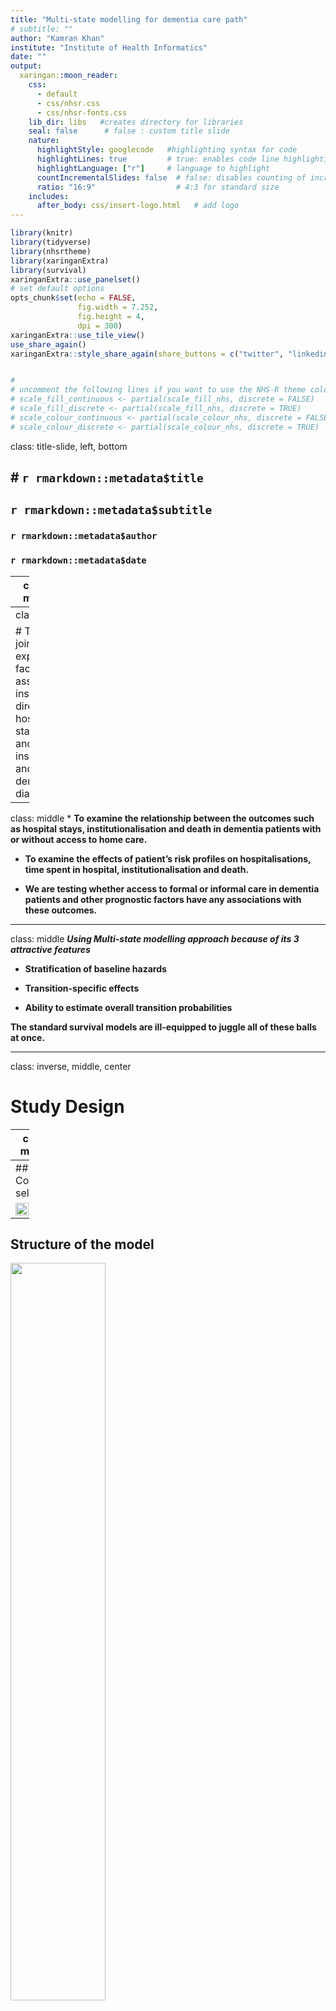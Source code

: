 ```yaml
---
title: "Multi-state modelling for dementia care path"
# subtitle: ""
author: "Kamran Khan"
institute: "Institute of Health Informatics"
date: ""
output:
  xaringan::moon_reader:
    css:
      - default
      - css/nhsr.css
      - css/nhsr-fonts.css
    lib_dir: libs   #creates directory for libraries
    seal: false      # false : custom title slide
    nature:
      highlightStyle: googlecode   #highlighting syntax for code 
      highlightLines: true         # true: enables code line highlighting
      highlightLanguage: ["r"]     # language to highlight
      countIncrementalSlides: false  # false: disables counting of incremental slides
      ratio: "16:9"                  # 4:3 for standard size
    includes:
      after_body: css/insert-logo.html   # add logo
---
```




```r
library(knitr)
library(tidyverse)
library(nhsrtheme)
library(xaringanExtra)
library(survival)
xaringanExtra::use_panelset()
# set default options
opts_chunk$set(echo = FALSE,
               fig.width = 7.252,
               fig.height = 4,
               dpi = 300)
xaringanExtra::use_tile_view()
use_share_again()
xaringanExtra::style_share_again(share_buttons = c("twitter", "linkedin", "pocket"))


# 
# uncomment the following lines if you want to use the NHS-R theme colours by default
# scale_fill_continuous <- partial(scale_fill_nhs, discrete = FALSE)
# scale_fill_discrete <- partial(scale_fill_nhs, discrete = TRUE)
# scale_colour_continuous <- partial(scale_colour_nhs, discrete = FALSE)
# scale_colour_discrete <- partial(scale_colour_nhs, discrete = TRUE)
```

class: title-slide, left, bottom

# `r rmarkdown::metadata$title`
----
## **`r rmarkdown::metadata$subtitle`**
### `r rmarkdown::metadata$author`
### `r rmarkdown::metadata$date`

---
class: inverse, middle, center

# Aim of the study

---
class: middle

# The aim is to jointly model and explore the factors associated with institutionalisation directly from hospital, length of stay in hospital and time to institutionalisation and death from dementia diagnosis.

---
class: middle
* **To examine the relationship between the outcomes such as hospital stays, institutionalisation and death in dementia patients with or without access to home care.**

* **To examine the effects of patient's risk profiles on hospitalisations, time spent in hospital, institutionalisation and death.**

* **We are testing whether access to formal or informal care in dementia patients and other prognostic factors have any associations with these outcomes.**

---



class: middle
***Using Multi-state modelling approach because of its 3 attractive features***


   * **Stratification of baseline hazards**
   
   * **Transition-specific effects**
   
   * **Ability to estimate overall transition probabilities**
   
   **The standard survival models are ill-equipped to juggle all of these balls at once.**


---

class: inverse, middle, center

# Study Design

---
class: middle

# A retrospective cohort design, describing the rates of hospital admissions, transition to an institution and death and the clinical factors affecting the rates of these events.

---
## Cohort selection


<img src="img/Pics_NEW/selection.png"  width="55%">

---

## Structure of the model

<img src="img/Pics_NEW/statesfig_new.png"  width="55%">


???
Here recognising that there are multiple transitions out of hospital is important.
---

class: middle

* **In the literature a number of predictors for the institutionalisation of older people have been identified such as age, sex, gender, socio-economic status, care-giver availability, increasing frailty and comorbidity index, and length of hospital stay.**

* **Our aim is to study the impact of important predictors of institutionalisation on transitions between hospital, institution and its effect on mortality within dementia patients.**

* **We hypothesise that admission due to an injury, length of hospital admission play an important role on the risk of institutionalisation and mortality.**

* **Also, from the literature we know little about an effective intervention that reduces or delays the risk of institutionalisation from hospital, especially the role of receiving home care in preventing or delaying institutionalisation and death in dementia patients.**


---
###Covariates used 

* **Sex**

* **Age (<75, 75-85, 85+)**

* **Homecare availability **

* **Dementia subtypes (Alzheimer's dementia, rare dementia, Vascular dementia & Unspecified)**

* **Exposure to anti-diabetic drugs a year before dementia diagnosis**

* **Exposure to anti-cardiovascular drugs one year before dementia diagnosis**

* **Frailty Index scores (Fit, Mild frailty, Moderate frailty, Severe frailty)**

* **Charlson comorbidity Index (CCI): CCI = 0, CCI 1-2, CCI 3-4,and CCI  => 5**

* **Index of multiple deprivation (IMD)**

* **Length of hospital stay : >= 12 days (Y/N)**

* **Admission due to injury (Y/N)**

*  **30 days readmission **

* **30 day readmission, Length of stay, admission due to injury, Charlson score (CCI), and frailty score (eFI), were used as time-varying covariates**.
---

<img src="img/Pics_NEW/GVIF.png"  width="55%">

* **To check any correlation between some of the covariates used in the model, the variance inflation factor can be calculated for each of the terms in the model. This basically measure how much the variance of a particular coefficient is increased due to the presence of multi-collinearity in the model.**
* **The table above shows the Generalised Variance Inflation Factor (GVIF) for some of the covariates which potentially could have some correlation.**

* **A common rule of thumb is that if the GVIF is greater than 5-10 for any variable then multicollinearity may exist**



---

class: inverse, middle, center

# Results

---

<img src="img/HR_ALL.png"  width ="90%" >


---

<img src="img/diagnosesAndCausesDeathsjpg.jpg"  width="95%">

---
class: inverse, middle, center

# State occupation probabilities
 ## Aalen-Johansen P(t) curves## 

---



class: middle

* **Despite the typical interest in the specific duration of each state (transition rate/intensity), we also have an implicit interest in the the process as a whole.**

* **We can look at transition probabilities using the Aalen-Johansen curves which gives us the ability to look at a state transition in a holistic manner and we are able to see the probability of transitioning into a particular state at a point in time.**

* **This allows s to estimate overall transition probabilities using information about every transition within the process, instead of only one transition within it.**


---


* *These plots shows the fraction of subjects currently in the Institutionalised and death state. For example the curves goes up when someone enter the institution state and down when they leave(go back to hospital, out of institution or die)*.

.pull-left[<img src="img/Pics_NEW/HC_Insti_aalen.png"  width="80%">]

.pull-right[<img src="img/Pics_NEW/HC_death_aalen.png"  width="70%">]



---


<img src="img/Pics_NEW/HC_CVD_Death_new.png"  width="600" height = "500">

* **The availability of home care to dementia patients with CVD complications give them the rate of those with no CVD complications**


---


<img src="img/Pics_NEW/insti_subtypes_aalen.png"  width="50%" >

* **Patients with Vascular dementia were admitted to an institution early compared to Alzheimer’s and unspecified dementia patients, they had a shorter life expectancy due to their transition to death **
---
<img src="img/Pics_NEW/subtypes_death_Aalen.png"  width="50%" >

* **These curves shows the proportion of dementia subtype patients currently in the death state. It shows that with at any particular age or time the probability of death is higher for patients with rare dementia and is the lowest for Alzheimer's dementia out of the different subtypes.**

---
<img src="img/Pics_NEW/frailty_insti_aalen.png"  width="55%">

With increasing frailty the probability of being in an institution decreases because of their high rate of mortality with increasing frailty.


---


* Dementia patients who had hospital admissions due to an injury transition to institution very quickly and their probability of death is also higher.

.pull-left[<img src="img/Pics_NEW/injury_insti_aalen.png"  width="90%">]

.pull-right[<img src="img/Pics_NEW/injury_death_aalen.png"  width="90%">]

---


* Dementia patients who had hospital admissions due to an injury transition to isntitution very quickly and their probability of death is also higher.

.pull-left[<img src="img/Pics_NEW/injury_insti_aalen.png"  width="90%">]

.pull-right[<img src="img/Pics_NEW/injury_death_aalen.png"  width="90%">]

---



* Hospital readmission within 30 days from the previous discharge were at higher probability to be institutionalised during the first two years after dementia diagnosis after which the probability of being in institution decreases drastically due to their higher mortality rate.

<img src="img/Pics_NEW/ThirtyDayReadm.png"  width = "85%">


---
class: inverse, middle, center

# Predicted time in state curves
 ##Predicted survival curves## 
---
class:  middle, center
* **For predicted survival curves, we use the same `survfit()` call as Aalen-Johansen**


---
<img src="img/Pics_NEW/Predicted_allstatesNEW.png"  width = "55%">

* Aalen-Johansen curves post Cox model (Cumulative hazard curves) : Predicted probability in state curves 

.pull-right[75-85 with AD, IMD=4, Moderately frail, with CVD and diabetic complications, No readmission, or long stay, or injury admission]
---


class: inverse, middle, center

# Sojourn times
 ##Restricted mean survival time (RMST)## 
---
###Restricted mean survival time for Male/Female dementia patients

<img src="img/Pics_NEW/barplot_mf.png"  width="85%">
---
###Restricted mean survival time  dementia patients with and without homecare availability

.pull-right[<img src="img/Pics_NEW/HC_BARPLOT.png"  width="95%">]



.pull-left[<img src="img/Pics_NEW/hc_table.png"  width="95%">]

---



#Summary

* **Male dementia patients were at greater risk of hospital readmission,and death**

* **Increasing age was associated with institutional discharge directly from hospital and death **

* **Female dementia patients were more likely to be institutionalised compared to men**

* **AD and VaD were associated with institutionalisation**

* **Patients with home care availability were spending less time in hospital, were less likely to be discharged to institution and their hazard of death was significantly lower as well.**

* **Patient who were also on anti-cardiovascular drugs had a greater risk of dying inside hospital as well as in institutional care**

* **Hospital readmissions increased with increasing frailty and increased comorbidity burden**

* **Increased hazard of Institutionalisation was also associated  increasing frailty**

* **Higher socio-economic deprivation was associated with  increased rate of hospital readmission, institutionalisation and death inside hospital**

* **Admission due to injury and long hospital stays increased the risk of institutionalisation and death**



         
